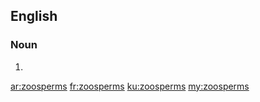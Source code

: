==English==

===Noun===
{{head|en|noun plural form}}

# {{plural of|zoosperm|lang=en}}

[[ar:zoosperms]]
[[fr:zoosperms]]
[[ku:zoosperms]]
[[my:zoosperms]]